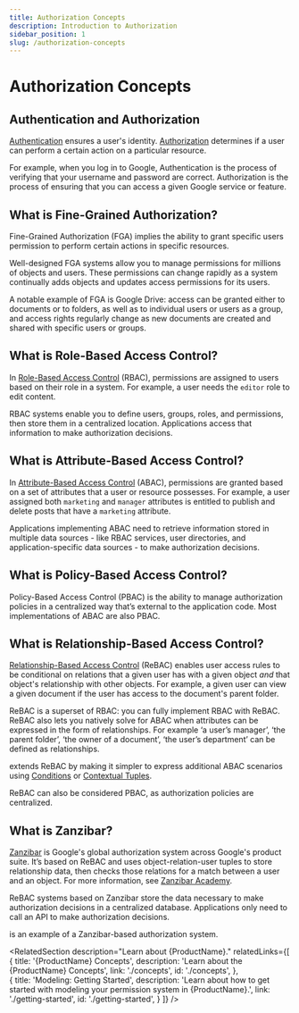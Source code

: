 ```yaml
---
title: Authorization Concepts
description: Introduction to Authorization 
sidebar_position: 1
slug: /authorization-concepts
---
```



# Authorization Concepts 

## Authentication and Authorization

[Authentication](https://en.wikipedia.org/wiki/Authentication) ensures a user's identity. [Authorization](https://en.wikipedia.org/wiki/Authorization) determines if a user can perform a certain action on a particular resource.

For example, when you log in to Google, Authentication is the process of verifying that your username and password are correct. Authorization is the process of ensuring that you can access a given Google service or feature.

## What is Fine-Grained Authorization?

Fine-Grained Authorization (FGA) implies the ability to grant specific users permission to perform certain actions in specific resources.

Well-designed FGA systems allow you to manage permissions for millions of objects and users. These permissions can change rapidly as a system continually adds objects and updates access permissions for its users. 

A notable example of FGA is Google Drive: access can be granted either to documents or to folders, as well as to individual users or users as a group, and access rights regularly change as new documents are created and shared with specific users or groups.

## What is Role-Based Access Control?

In [Role-Based Access Control](https://en.wikipedia.org/wiki/Role-based_access_control) (RBAC), permissions are assigned to users based on their role in a system. For example, a user needs the `editor` role to edit content.

RBAC systems enable you to define users, groups, roles, and permissions, then store them in a centralized location. Applications access that information to make authorization decisions.

## What is Attribute-Based Access Control?

In [Attribute-Based Access Control](https://en.wikipedia.org/wiki/Attribute-based_access_control) (ABAC), permissions are granted based on a set of attributes that a user or resource possesses. For example, a user assigned both `marketing` and `manager` attributes is entitled to publish and delete posts that have a `marketing` attribute.

Applications implementing ABAC need to retrieve information stored in multiple data sources - like RBAC services, user directories, and application-specific data sources - to make authorization decisions.

## What is Policy-Based Access Control?

Policy-Based Access Control (PBAC) is the ability to manage authorization policies in a centralized way that’s external to the application code. Most implementations of ABAC are also PBAC.

## What is Relationship-Based Access Control?

[Relationship-Based Access Control](https://en.wikipedia.org/wiki/Relationship-based_access_control) (ReBAC) enables user access rules to be conditional on relations that a given user has with a given object _and_ that object's relationship with other objects. For example, a given user can view a given document if the user has access to the document's parent folder.

ReBAC is a superset of RBAC: you can fully implement RBAC with ReBAC. 
ReBAC also lets you natively solve for ABAC when attributes can be expressed in the form of relationships. For example ‘a user’s manager’, ‘the parent folder’,  ‘the owner of a document’, ‘the user’s department’ can be defined as relationships. 

<ProductName format={ProductNameFormat.ShortForm}/> extends ReBAC by making it simpler to express additional ABAC scenarios using [Conditions](./modeling/conditions.mdx) or [Contextual Tuples](./modeling/token-claims-contextual-tuples.mdx).

ReBAC can also be considered PBAC, as authorization policies are centralized.

## What is Zanzibar?

[Zanzibar](https://research.google/pubs/pub48190/) is Google's global authorization system across Google's product suite. It’s based on ReBAC and uses object-relation-user tuples to store relationship data, then checks those relations for a match between a user and an object. For more information, see [Zanzibar Academy](https://zanzibar.academy).

ReBAC systems based on Zanzibar store the data necessary to make authorization decisions in a centralized database. Applications only need to call an API to make authorization decisions.

<ProductName format={ProductNameFormat.ShortForm}/> is an example of a Zanzibar-based authorization system.

<RelatedSection
  description="Learn about {ProductName}."
  relatedLinks={[
    {
      title: '{ProductName} Concepts',
      description: 'Learn about the {ProductName} Concepts',
      link: './concepts',
      id: './concepts',
    },    
    {
      title: 'Modeling: Getting Started',
      description: 'Learn about how to get started with modeling your permission system in {ProductName}.',
      link: './getting-started',
      id: './getting-started',
    }
  ]}
  />
  